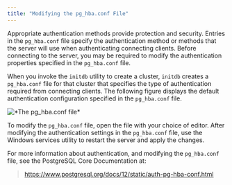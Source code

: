 ```yaml
---
title: "Modifying the pg_hba.conf File"
---
```


<div id="modifying_the_pg_hba_conf_file" class="registered_link"></div>

Appropriate authentication methods provide protection and security. Entries in the `pg_hba.conf` file specify the authentication method or methods that the server will use when authenticating connecting clients. Before connecting to the server, you may be required to modify the authentication properties specified in the `pg_hba.conf` file.

When you invoke the `initdb` utility to create a cluster, `initdb` creates a `pg_hba.conf` file for that cluster that specifies the type of authentication required from connecting clients. The following figure displays the default authentication configuration specified in the `pg_hba.conf` file.

![\*The pg_hba.conf file\*](../images/pg_hba_conf_file.png)

To modify the `pg_hba.conf` file, open the file with your choice of editor. After modifying the authentication settings in the `pg_hba.conf` file, use the Windows services utility to restart the server and apply the changes.

For more information about authentication, and modifying the `pg_hba.conf` file, see the PostgreSQL Core Documentation at:

> <https://www.postgresql.org/docs/12/static/auth-pg-hba-conf.html>

